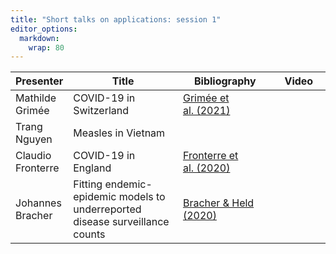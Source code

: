 ```yaml
---
title: "Short talks on applications: session 1"
editor_options: 
  markdown: 
    wrap: 80
---
```


| Presenter         | Title                                                                        | Bibliography                                                           | Video |
|--------------|-----------------------------|-------------------------|--------------|
| Mathilde Grimée   | COVID-19 in Switzerland                                                      | [Grimée et al. (2021)](https://doi.org/10.1016/j.spasta.2021.100552)   |       |
| Trang Nguyen      | Measles in Vietnam                                                           |                                                                        |       |
| Claudio Fronterre | COVID-19 in England                                                          | [Fronterre et al. (2020)](https://doi.org/10.1101/2020.05.15.20102715) |       |
| Johannes Bracher  | Fitting endemic-epidemic models to underreported disease surveillance counts | [Bracher & Held (2020)](https://doi.org/10.1111/biom.13371)            |       |
